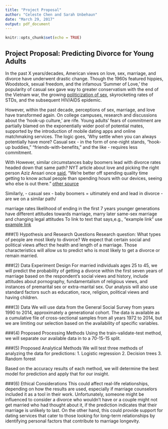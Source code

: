 ```yaml
---
title: "Project Proposal"
author: "Celeste Chen and Sarah Unbehaun"
date: "March 29, 2017"
output: pdf_document
---
```


```r
knitr::opts_chunk$set(echo = TRUE)
```

## Project Proposal: Predicting Divorce for Young Adults
In the past X years/decades, American views on love, sex, marriage, and divorce have underwent drastic change. Though the 1960s featured hippies, Woodstock, sexual freedom, and the infamous 'Summer of Love,' the popularity of casual sex gave way to greater conservatism with the end of the Vietnam war, the growing [politicization of sex](http://www.nbcnews.com/id/19053382/ns/health-sexual_health/t/free-love-was-there-price-pay/), skyrocketing rates of STDs, and the subsequent HIV/AIDS epidemic. 

However, within the past decade, perceptions of sex, marriage, and love have transformed again. On college campuses, research and discussions about the 'hook-up culture,' are rife. Young adults' fears of commitment are partially blamed on the exponentially wider pool of potential mates, supported by the introduction of mobile dating apps and online matchmaking services. The logic goes, 'Why settle when you can always potentially have more? Casual sex - in the form of one-night stands, "hook-up buddies," "friends-with-benefits," and the like - requires less commitment. 

With 
However, similar circumstances 
baby boomers lead with divorce rates 
headed down that same path? 
NYT article about love and picking the right person 
Aziz Ansari once [said](https://www.goodreads.com/work/quotes/43014915-modern-romance), "We’re better off spending quality time getting to know actual people than spending hours with our devices, seeing who else is out there.” 
[other source](http://www.citylab.com/housing/2015/02/where-in-the-us-are-there-more-single-men-than-women/385369/) 


Similarly, 
- casual sex
- baby boomers = ultimately end and lead in divorce 
- are we on a similar path/

marriage rates
likelihood of ending in the first 7 years
younger generations have different attitudes towards marriage, marry later
same-sex marriage and changing legal attitudes
To link to text that says,e.g., "example link" use [example link](http://www.bgsu.edu/ncfmr/resources/data/family-profiles/anderson-divorce-rate-us-geo-2015-fp-16-21.html)


###(1) Hypothesis and Research Questions 
Research question: What types of people are most likely to divorce? 
We expect that certain social and political views affect the health and length of a marriage. Those characteristics will allow us to predict who is most likely to get a divorce or remain married. 


###(2) Data Experiment Design 
For married individuals ages 25 to 45, we will predict the probability of getting a divorce within the first seven years of marriage based on the respondent's social views and history, include attitudes about pornography, fundamentalism of religious views, and instances of premarital sex or extra-marital sex. Our analysis will also use standard factors such as education, race, religion, political views and having children. 

###(3) Data
We will use data from the General Social Survey from years 1990 to 2014, approximately a generational cohort. The data is available as a cumulative file of cross-sectional samples from all years 1972 to 2014, but we are limiting our selection based on the availability of specific variables. 

###(4) Proposed Processing Methods
Using the train-validate-test method, we will separate our available data in to a 70-15-15 split. 

###(5) Proposed Analytical Methods
We will test three methods of analyzing the data for predictions:
1. Logistic regression
2. Decision trees
3. Random forest

Based on the accuracy results of each method, we will determine the best model for prediction and apply that for our insight. 

###(6) Ethical Considerations 
This could affect real-life relationships, depending on how the results are used, especially if marriage counselors included it as a tool in their work. Unfortunately, someone might be influenced to consider a divorce who wouldn't have or a couple might not get married who had thought about it, if the prediction indicates that their marriage is unlikely to last. On the other hand, this could provide support for dating services that cater to those looking for long-term relationships by identifying personal factors that contribute to marriage longevity. 


